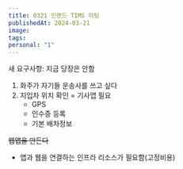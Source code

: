 ```yaml
---
title: 0321 인랜드 TIMS 미팅
publishedAt: 2024-03-21
image: 
tags: 
personal: "1"
---
```

새 요구사항: 지금 당장은 안함
1. 화주가 자기들 운송사를 쓰고 싶다
2. 지입차 위치 확인 = 기사앱 필요
	- GPS
	- 인수증 등록
	- 기본 배차정보

~~웹앱을 만든다~~
- 앱과 웹을 연결하는 인프라 리소스가 필요함(고정비용)
